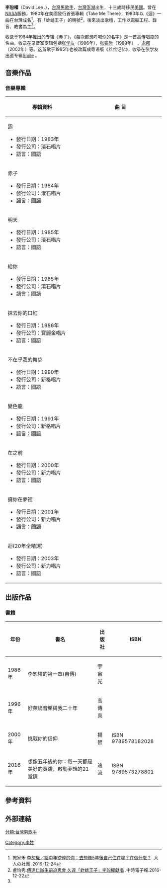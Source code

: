 {{藝人
| 姓名 = 李恕權
| 類型 = 男歌手
| 圖片 = David Lee 20101127.jpg
| 圖片簡介 = 李恕權出席[[滾石唱片|滾石唱片]]30周年演唱會
| 羅馬拼音 =
| 英文名 =  David Lee
| 暱稱  = 蚱蜢王子 
| 民族 = 
| 國籍 ={{ROC}}<br>{{USA}}
| 出生日期 = {{birth date and age|1957|9|4}}
| 出生地點 = {{ROC|臺灣省}}[[澎湖縣|澎湖縣]]
| 籍貫 = 
| 職業 = [[歌手|歌手]]
| 語言 = [[國語|國語]]、[[英語|英語]]
| 教育程度 = [[休士頓大學|休士頓大學]]電腦工程、台灣大學EMBA
| 配偶 = 
| 兒女 = 
| 音樂類型 = [[華語流行音樂|華語流行音樂]]
| 演奏樂器 = [[歌唱|歌唱]]
| 出身地 ={{TWN}}
| 出道日期 = {{start date and age|1980}}
| 出道作 = 專輯《Take Me There》
| 代表作 = 
| 活躍年代 = 1980年至今
| 唱片公司 = 
| 經紀公司 = 
| 網站 = 
| 相關團體 = 
| 獎項 = 
| imdb = 
}}

'''李恕權'''（David Lee，{{bd|1957年|9月4日}}），[[台灣|台灣]][[男歌手|男歌手]]，[[台灣|台灣]][[澎湖|澎湖]]出生，十三歲時移民[[美國|美國]]。曾在[[NASA|NASA]]服務，1980年在美國發行首張專輯《Take Me There》，1983年以《迴》一曲在台灣成名<ref name="康健">宛家禾.[https://club.commonhealth.com.tw/article/492 李恕權／給中年徬徨的你：去想像5年後自己住在哪？在做什麼？] {{Wayback|url=https://club.commonhealth.com.tw/article/492 |date=20200411034053 }}.大人の社團 .2016-12-24</ref>，有「蚱蜢王子」的稱號<ref>盧怡秀.[http://www.chinatimes.com/realtimenews/20161222002874-260404 傅達仁辦生前追思會 久違「蚱蜢王子」李恕權獻唱] {{Wayback|url=http://www.chinatimes.com/realtimenews/20161222002874-260404 |date=20200411034059 }}.中時電子報.2016-12-22</ref>，後來淡出歌壇，工作以電腦工程、錄音、教書為主<ref name="康健"/>。

收录于1984年推出的专辑《赤子》，《每次都想呼喊你的名字》是一首高传唱度的名曲。收录在录音室专辑包括[[张学友|张学友]]（1986年），[[张镐哲|张镐哲]]（1989年） ，[[永邦|永邦]] （2002年）等。这首歌于1985年也被改篇成粤语版《丝丝记忆》，收录在张学友出道专辑[[Smile|Smile]] 。

==音樂作品==
===音樂專輯===
{| class="wikitable"
!align="center" width="350px"|專輯資料
!align="center" width="450px"|曲   目
|- bgcolor="#F0F8FF"
|align="left"|迴
*發行日期：1983年
*發行公司：滾石唱片
*語言：國語
|align="left" style="font-size: 85%;"|
{{hidden|曲目|
#迴
#Take me there 
#Lately
#Can't judge a book by it's cover
#Building my world around you 
#無法停止
#Pardise is you 
#Countin' on you 
#What's the points 
#You finally found me}}
|- 
|align="left"|赤子
*發行日期：1984年
*發行公司：滾石唱片
*語言：國語
|align="left" style="font-size: 85%;"|
{{hidden|曲目|
#每次都想呼喊你的名字
#喜歡你
#放假的日子
#季節鳥
#赤子
#Heart in the wind
#Day dreamer
#Goodbye for now
#Love is still the word}}
|- bgcolor="#F0F8FF" 
|align="left"|明天
*發行日期：1985年
*發行公司：滾石唱片
*語言：國語
|align="left" style="font-size: 85%;"|
{{hidden|曲目|
#台北台北(變奏曲)
#台北台北
#為了什麼
#明天
#序曲Ⅰ Ⅱ Ⅲ Ⅳ
#給你的一封信
#序曲 Out Of My Dreams
#Where Does Love Come From
#Don't You Wanna Be Someboy's Someone}}
|- 
|align="left"|給你
*發行日期：1985年
*發行公司：滾石唱片
*語言：國語
|align="left" style="font-size: 85%;"|
{{hidden|曲目|
#給你
#風中的楓
#WE've Got All Night
#一點暗示
#黑色的寂寞
#Roll The Dice
#Computer Man
#Whenever Hearts Collide}} 
|- bgcolor="#F0F8FF" 
|align="left"|抹去你的口紅
*發行日期：1986年
*發行公司：寶麗金唱片
*語言：國語
|align="left" style="font-size: 85%;"|
{{hidden|曲目|
#抹去妳的口紅
#讓我重新愛你一次
#盼
#什麼時候再見
#快樂的歌手
#Love Me Like The Last Time
#看著我
#麥芽糖
#你在說謊
#離開他
#麥芽糖(音樂)}}
|- 
|align="left"|不在乎我的舞步
*發行日期：1990年
*發行公司：新格唱片
*語言：國語
|align="left" style="font-size: 85%;"|
{{hidden|曲目|
#走過以後
#不在乎我的舞步
#雨中邂逅
#黑夜不再哭泣
#別讓我清醒
#Take me to your house
#Before you
#Together we will be all right
#Learning to love again
#Sweetest dreams}}
|- bgcolor="#F0F8FF"
|align="left"|變色龍
*發行日期：1991年
*發行公司：新格唱片
*語言：國語
|align="left" style="font-size: 85%;"|
{{hidden|曲目|
#變色龍
#放縱你的心
#這樣的你
#請你接受我的真心
#Take Me On Your Shoulders
#一束玫瑰
#午夜零時
#Hear The Voice
#Why Did It Take Me So Long
#在我的心裡還是妳}}
|- 
|align="left"|在之前
*發行日期：2000年
*發行公司：新力唱片
*語言：國語
|align="left" style="font-size: 85%;"|
{{hidden|曲目|
#靜靜聆聽
#在之前
#Lately
#只依靠祂
#紛紛細雨
#彼此相愛
#永遠圍繞在你身旁
#我敬拜你
#為何讓你等了這麼久
#Learning To Love Again
#更新我的心
#最近 (Lately中文版)
#我尊崇你}}
|- bgcolor="#F0F8FF"  
|align="left"|擁你在夢裡
*發行日期：2001年
*發行公司：新力唱片
*語言：國語
|align="left" style="font-size: 85%;"|
{{hidden|曲目|
#Prelude
#擁你在夢裡
#揮別
#COFFEE
#放假
#漫長的告別
#玉蘭的眼
#親密朋友
#See You Again
#Timbark Trail Bonus Track
#每次都想呼喊你的名子(Live)
#風中的楓(Live)
#迴(Live)}}
|- 
|align="left"|迴(20年全精選) 
*發行日期：2003年
*發行公司：新力唱片
*語言：國語
|align="left" style="font-size: 85%;"|
{{hidden|曲目|
#迴
#無法停止
#Take Me There
#Lately
#Building My World Around You
#Paradise Is You
#每次都想呼喊你的名字
#喜歡你
#季節鳥
#赤子
#Heart In The Wind
#Goodbye For Now
#台北台北
#為了什麼
#明天
#給你的一封信
#給你
#風中的楓
#抹去你的口紅
#讓我重新愛你一次
#麥芽糖
#不在乎我的舞步
#黑夜不再哭泣
#Take Me To Your House
#Before You
#在我的心裡還是你
#變色龍
#一束玫瑰
#Hear The Voice
#Executive Suite
#後悔
#記住我現在的樣子}}
|}

==出版作品==
===書籍===
{| class="wikitable" 
|- 
! 年份 || 書名 || 出版社 || ISBN 
|-
|1986年||李恕權的第一章(自傳)||宇宙光||
|-
|1996年||好萊塢音樂與我二十年||高傳真||
|-
|2000年||挑戰你的信仰||揚智||ISBN 9789578182028
|-
|2016年||想像五年後的你：每一天都是美好的實踐，啟動夢想的21堂課||遠流||ISBN 9789573278801
|}

==參考資料==
{{reflist}}

==外部連結==

[[分類:台灣男歌手|分類:台灣男歌手]]
[[Category:李姓|Category:李姓]]